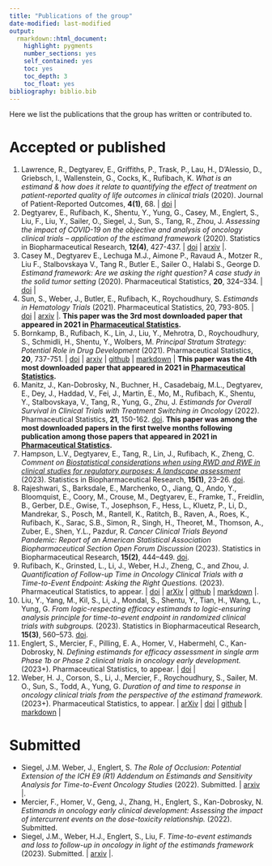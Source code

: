 ```yaml
---
title: "Publications of the group"
date-modified: last-modified
output: 
  rmarkdown::html_document:
    highlight: pygments
    number_sections: yes
    self_contained: yes
    toc: yes
    toc_depth: 3
    toc_float: yes
bibliography: biblio.bib
---
```


Here we list the publications that the group has written or contributed to.

# Accepted or published

1) Lawrence, R., Degtyarev, E., Griffiths, P., Trask, P., Lau, H., D'Alessio, D., Griebsch, I., Wallenstein, G., Cocks, K., Rufibach, K. _What is an estimand & how does it relate to quantifying the effect of treatment on patient-reported quality of life outcomes in clinical trials_ (2020). Journal of Patient-Reported Outcomes, **4(1)**, 68. | [doi](https://jpro.springeropen.com/track/pdf/10.1186/s41687-020-00218-5) | 
2) Degtyarev, E., Rufibach, K., Shentu, Y., Yung, G., Casey, M., Englert, S., Liu, F., Liu, Y., Sailer, O., Siegel, J., Sun, S., Tang, R., Zhou, J. _Assessing the impact of COVID-19 on the objective and analysis of oncology clinical trials – application of the estimand framework_ (2020). Statistics in Biopharmaceutical Research, **12(4)**, 427-437. | [doi](https://doi.org/10.1080/19466315.2020.1785543) | [arxiv](http://arxiv.org/abs/2006.04480) |.
3) Casey M., Degtyarev E., Lechuga M.J., Aimone P., Ravaud A., Motzer R., Liu F., Stalbovskaya V., Tang R., Butler E., Sailer O., Halabi S., George D. _Estimand framework: Are we   asking the right question? A case study in the solid tumor setting_ (2020). Pharmaceutical Statistics, **20**, 324–334. | [doi](https://doi.org/10.1002/pst.2079) |
4) Sun, S., Weber, J., Butler, E., Rufibach, K., Roychoudhury, S. _Estimands in Hematology Trials_ (2021). Pharmaceutical Statistics, 20, 793-805. | [doi](https://doi.org/10.1002/pst.2108) | [arxiv](https://arxiv.org/abs/2010.00957) |. **This paper was the 3rd most downloaded paper that appeared in 2021 in [Pharmaceutical Statistics](https://onlinelibrary.wiley.com/journal/15391612).**
5) Bornkamp, B., Rufibach, K., Lin, J., Liu, Y., Mehrotra, D., Roychoudhury, S., Schmidli, H., Shentu, Y., Wolbers, M. _Principal Stratum Strategy: Potential Role in Drug Development_ (2021). Pharmaceutical Statistics, **20**, 737-751. | [doi](https://doi.org/10.1002/pst.2104) | [arxiv](https://arxiv.org/abs/2008.05406) | [github](https://github.com/oncoestimand/princ_strat_drug_dev) | [markdown](https://oncoestimand.github.io/princ_strat_drug_dev/princ_strat_example.html) | **This paper was the 4th most downloaded paper that appeared in 2021 in [Pharmaceutical Statistics](https://onlinelibrary.wiley.com/journal/15391612).**
6) Manitz, J., Kan-Dobrosky, N., Buchner, H., Casadebaig, M.L., Degtyarev, E., Dey, J., Haddad, V., Fei, J., Martin, E., Mo, M., Rufibach, K., Shentu, Y., Stalbovskaya, V., Tang, R., Yung, G., Zhu, J. _Estimands for Overall Survival in Clinical Trials with Treatment Switching in Oncology_ (2022). Pharmaceutical Statistics, **21**, 150-162. [doi](https://doi.org/10.1002/pst.2158). **This paper was among the most downloaded papers in the first twelve months following publication among those papers that appeared in 2021 in [Pharmaceutical Statistics](https://onlinelibrary.wiley.com/journal/15391612).**
7) Hampson, L.V., Degtyarev, E., Tang, R., Lin, J., Rufibach, K., Zheng, C. _Comment on [Biostatistical considerations when using RWD and RWE in clinical studies for regulatory purposes: A landscape assessment](https://doi.org/10.1080/19466315.2021.1883473)_ (2023). Statistics in Biopharmaceutical Research, **15(1)**, 23--26. [doi](https://doi.org/10.1080/19466315.2021.1994459).
8) Rajeshwari, S., Barksdale, E., Marchenko, O., Jiang, Q., Ando, Y., Bloomquist, E., Coory, M., Crouse, M., Degtyarev, E., Framke, T., Freidlin, B., Gerber, D.E., Gwise, T., Josephson, F., Hess, L., Kluetz, P., Li, D., Mandrekar, S., Posch, M., Rantell, K., Ratitch, B., Raven, A., Roes, K., Rufibach, K., Sarac, S.B., Simon, R., Singh, H., Theoret, M., Thomson, A., Zuber, E., Shen, Y.L., Pazdur, R. _Cancer Clinical Trials Beyond Pandemic: Report of an American Statistical Association Biopharmaceutical Section Open Forum Discussion_ (2023). Statistics in Biopharmaceutical Research, **15(2)**, 444--449. [doi](https://doi.org/10.1080/19466315.2022.2103181).
9) Rufibach, K., Grinsted, L., Li, J., Weber, H.J., Zheng, C., and Zhou, J. _Quantification of Follow-up Time in Oncology Clinical Trials with a Time-to-Event Endpoint: Asking the Right Questions._ (2023). Pharmaceutical Statistics, to appear. | [doi](https://doi.org/10.1002/pst.2300) | [arXiv](https://doi.org/10.48550/arxiv.2206.05216) | [github](https://github.com/oncoestimand/quantFU) | [markdown](https://oncoestimand.github.io/quantFU/quantFU.html) |.
10) Liu, Y., Yang, M., Kil, S., Li, J., Mondal, S., Shentu, Y., Tian, H., Wang, L., Yung, G. _From logic-respecting efficacy estimands to logic-ensuring analysis principle for time-to-event endpoint in randomized clinical trials with subgroups._ (2023). Statistics in Biopharmaceutical Research, **15(3)**, 560--573. [doi](https://doi.org/10.1080/19466315.2023.2186945). 
11) Englert, S., Mercier, F., Pilling, E. A., Homer, V., Habermehl, C., Kan-Dobrosky, N. _Defining estimands for efficacy assessment in single arm Phase 1b or Phase 2 clinical trials in oncology early development._ (2023+). Pharmaceutical Statistics, to appear. | [doi](https://doi.org/10.1002/pst.2319) |
12) Weber, H. J., Corson, S., Li, J., Mercier, F., Roychoudhury, S., Sailer, M. O., Sun, S., Todd, A., Yung, G. _Duration of and time to response in oncology clinical trials from the perspective of the estimand framework._ (2023+). Pharmaceutical Statistics, to appear. | [arXiv](https://arxiv.org/abs/2212.10911) | [doi](https://doi.org/10.1002/pst.2340) | [github](https://github.com/oncoestimand/dor) | [markdown](https://oncoestimand.github.io/dor/dor.html) |

# Submitted

* Siegel, J.M. Weber, J., Englert, S. _The Role of Occlusion: Potential Extension of the ICH E9 (R1) Addendum on Estimands and Sensitivity Analysis for Time-to-Event Oncology Studies_ (2022). Submitted. | [arxiv](https://arxiv.org/abs/2203.02182) |.
* Mercier, F., Homer, V., Geng, J., Zhang, H., Englert, S., Kan-Dobrosky, N. _Estimands in oncology early clinical development: Assessing the impact of intercurrent events on the dose-toxicity relationship._ (2022). Submitted.
* Siegel, J.M., Weber, H.J., Englert, S., Liu, F. _Time-to-event estimands and loss to follow-up in oncology in light of the estimands framework_ (2023). Submitted. | [arxiv](https://arxiv.org/abs/2203.01781) |.
